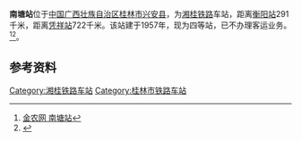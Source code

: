 {{Infobox China railway station 
|车站名称 = 南塘站
|图片 =
|图片介紹 = 
|车站名称拼音 = Nantang
|车站位置 = {{CHN}}[[中国|中国]][[广西壮族自治区|广西壮族自治区]][[兴安县|兴安县]]
|归属= [[南宁铁路局|南宁铁路局]]
|线路 = [[湘桂铁路|湘桂铁路]]
|车站等级 = [[四等站_(中铁)|四等站]]
|月台数目 = 
}}

'''南塘站'''位于[[中国|中国]][[广西壮族自治区|广西壮族自治区]][[桂林市|桂林市]][[兴安县|兴安县]]，为[[湘桂铁路|湘桂铁路]]车站，距离[[衡阳站|衡阳站]]291千米，距离[[凭祥站|凭祥站]]722千米。该站建于1957年，现为四等站，已不办理客运业务。<ref>[http://ww.agri.com.cn/railway/456.htm 金农网 南塘站]{{dead link|date=2018年5月 |bot=InternetArchiveBot |fix-attempted=yes }}</ref><ref>{{Cite book|title=中国铁路站名词典|last=孙本祥主编|first=|publisher=北京：[[中国铁道出版社|中国铁道出版社]]|year=2003.04|isbn=7-113-03941-3|location=|pages=480}}</ref>。

==参考资料==
{{reflist}}

{{湘桂铁路}}

[[Category:湘桂铁路车站|Category:湘桂铁路车站]]
[[Category:桂林市铁路车站|Category:桂林市铁路车站]]


{{China-rail-stub}}